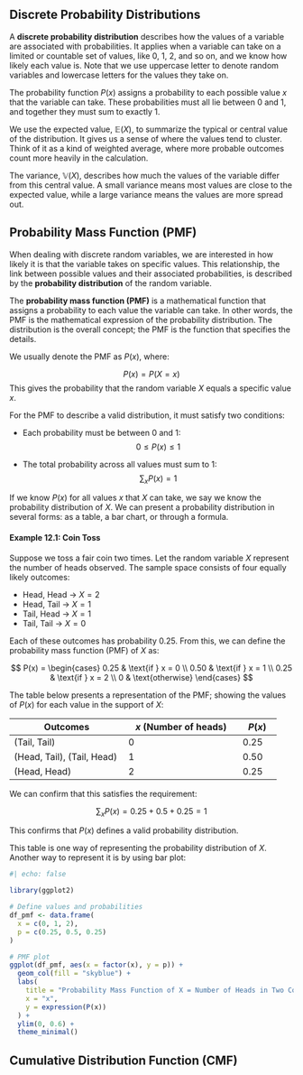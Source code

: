 ## Discrete Probability Distributions

A **discrete probability distribution** describes how the values of a variable are associated with probabilities. It applies when a variable can take on a limited or countable set of values, like 0, 1, 2, and so on, and we know how likely each value is. Note that we use uppercase letter to denote random variables and lowercase letters for the values they take on.

The probability function $P(x)$ assigns a probability to each possible value $x$ that the variable can take. These probabilities must all lie between 0 and 1, and together they must sum to exactly 1.

We use the expected value, $\mathbb{E}(X)$, to summarize the typical or central value of the distribution. It gives us a sense of where the values tend to cluster. Think of it as a kind of weighted average, where more probable outcomes count more heavily in the calculation.

The variance, $\mathbb{V}(X)$, describes how much the values of the variable differ from this central value. A small variance means most values are close to the expected value, while a large variance means the values are more spread out.


## Probability Mass Function (PMF)
When dealing with discrete random variables, we are interested in how likely it is that the variable takes on specific values. This relationship, the link between possible values and their associated probabilities, is described by the **probability distribution** of the random variable.

The **probability mass function (PMF)** is a mathematical function that assigns a probability to each value the variable can take. In other words, the PMF is the mathematical expression of the probability distribution. The distribution is the overall concept; the PMF is the function that specifies the details.

We usually denote the PMF as $P(x)$, where:

$$
P(x) = P(X = x)
$$
This gives the probability that the random variable $X$ equals a specific value $x$.

For the PMF to describe a valid distribution, it must satisfy two conditions:

- Each probability must be between 0 and 1:
  $$
  0 \leq P(x) \leq 1
  $$

- The total probability across all values must sum to 1:
  $$
  \sum_x P(x) = 1
  $$


If we know $P(x)$ for all values $x$ that $X$ can take, we say we know the probability distribution of $X$.
We can present a probability distribution in several forms: as a table, a bar chart, or through a formula.


#### Example 12.1: Coin Toss  {.unnumbered}
Suppose we toss a fair coin two times. Let the random variable $X$ represent the number of heads observed. The sample space consists of four equally likely outcomes:

- Head, Head → $X = 2$
- Head, Tail → $X = 1$
- Tail, Head → $X = 1$
- Tail, Tail → $X = 0$

Each of these outcomes has probability 0.25. From this, we can define the probability mass function (PMF) of $X$ as:

$$
P(x) =
\begin{cases}
0.25 & \text{if } x = 0 \\
0.50 & \text{if } x = 1 \\
0.25 & \text{if } x = 2 \\
0 & \text{otherwise}
\end{cases}
$$

The table below presents a representation of the PMF; showing the values of $P(x)$ for each value in the support of $X$:

| Outcomes               | $x$ (Number of heads) | $P(x)$ |
|------------------------|------------------------|--------|
| (Tail, Tail)             | 0                      | 0.25   |
| (Head, Tail), (Tail, Head)             | 1                      | 0.50   |
| (Head, Head)             | 2                      | 0.25   |

We can confirm that this satisfies the requirement:

$$
\sum_x P(x) = 0.25 + 0.5 + 0.25 = 1
$$

This confirms that $P(x)$ defines a valid probability distribution.


This table is one way of representing the probability distribution of $X$. Another way to represent it is by using bar plot:

```r
#| echo: false

library(ggplot2)

# Define values and probabilities
df_pmf <- data.frame(
  x = c(0, 1, 2),
  p = c(0.25, 0.5, 0.25)
)

# PMF plot
ggplot(df_pmf, aes(x = factor(x), y = p)) +
  geom_col(fill = "skyblue") +
  labs(
    title = "Probability Mass Function of X = Number of Heads in Two Coin Tosses",
    x = "x",
    y = expression(P(x))
  ) +
  ylim(0, 0.6) +
  theme_minimal()
```


## Cumulative Distribution Function (CMF)